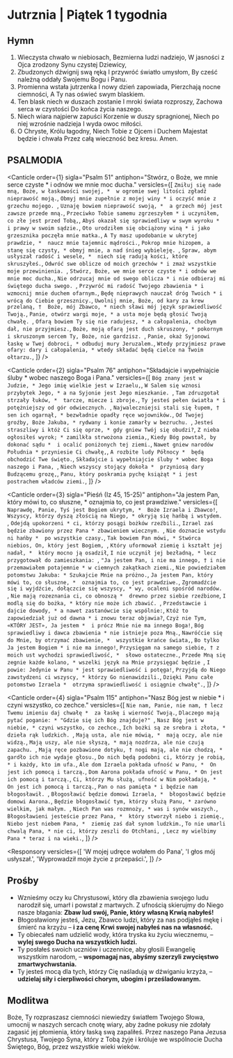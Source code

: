 # Jutrznia | Piątek 1 tygodnia

<OpeningVersicle />

## Hymn

1. Wieczysta chwało w niebiosach,
   Bezmierna ludzi nadziejo,
   W jasności z Ojca zrodzony
   Synu czystej Dziewicy,
2. Zbudzonych dźwignij swą ręką
   I przywróć światło umysłom,
   By cześć należną oddały
   Swojemu Bogu i Panu.
3. Promienna wstała jutrzenka
   I nowy dzień zapowiada,
   Pierzchają nocne ciemności,
   A Ty nas oświeć swym blaskiem.
4. Ten blask niech w duszach zostanie
   I mroki świata rozproszy,
   Zachowa serca w czystości
   Do końca życia naszego.
5. Niech wiara najpierw zapuści
   Korzenie w duszy spragnionej,
   Niech po niej wzrośnie nadzieja
   I wyda owoc miłości.
6. O Chryste, Królu łagodny,
   Niech Tobie z Ojcem i Duchem
   Majestat będzie i chwała
   Przez całą wieczność bez kresu. Amen.

## PSALMODIA

<Canticle
  order={1}
  sigla="Psalm 51"
  antiphon="Stwórz, o Boże, we mnie serce czyste * i odnów we mnie moc ducha."
  versicles={[
    `Zmiłuj się nade mną, Boże, w łaskawości swojej, * 
w ogromie swej litości zgładź nieprawość moją.`,
    `Obmyj mnie zupełnie z mojej winy *
i oczyść mnie z grzechu mojego. `,
    `Uznaję bowiem nieprawość swoją, * 
a grzech mój jest zawsze przede mną.`,
    `Przeciwko Tobie samemu zgrzeszyłem *
i uczyniłem, co złe jest przed Tobą,`,
    `Abyś okazał się sprawiedliwy w swym wyroku * 
i prawy w swoim sądzie.`,
    `Oto urodziłem się obciążony winą *
i jako grzesznika poczęła mnie matka.`,
    `A Ty masz upodobanie w ukrytej prawdzie, * 
naucz mnie tajemnic mądrości.`,
    `Pokrop mnie hizopem, a stanę się czysty, *
obmyj mnie, a nad śnieg wybieleję. `,
    `Spraw, abym usłyszał radość i wesele, * 
niech się radują kości, które skruszyłeś.`,
    `Odwróć swe oblicze od moich grzechów *
i zmaż wszystkie moje przewinienia. `,
    `Stwórz, Boże, we mnie serce czyste *
i odnów we mnie moc ducha.`,
    `Nie odrzucaj mnie od swego oblicza *
i nie odbieraj mi świętego ducha swego. `,
    `Przywróć mi radość Twojego zbawienia *
i wzmocnij mnie duchem ofarnym.`,
    `Będę nieprawych nauczał dróg Twoich *
i wrócą do Ciebie grzesznicy.`,
    `Uwolnij mnie, Boże, od kary za krew przelaną, † 
Boże, mój Zbawco, *
niech sławi mój język sprawiedliwość Twoją.`,
    `Panie, otwórz wargi moje, *
a usta moje będą głosić Twoją chwałę. `,
    `Ofarą bowiem Ty się nie radujesz, *
a całopalenia, choćbym dał, nie przyjmiesz.`,
    `Boże, moją ofarą jest duch skruszony, *
pokornym i skruszonym sercem Ty, Boże, nie gardzisz. `,
    `Panie, okaż Syjonowi łaskę w Twej dobroci, *
odbuduj mury Jeruzalem.`,
    `Wtedy przyjmiesz prawe ofary: dary i całopalenia, *
wtedy składać będą cielce na Twoim ołtarzu.`,
  ]}
/>

<Canticle
  order={2}
  sigla="Psalm 76"
  antiphon="Składajcie i wypełniajcie śluby * wobec naszego Boga i Pana."
  versicles={[
    `Bóg znany jest w Judzie, *
Jego imię wielkie jest w Izraelu,`,
    `W Salem się wznosi przybytek Jego, *
a na Syjonie jest Jego mieszkanie. `,
    `Tam zdruzgotał strzały łuków, * 
tarcze, miecze i zbroje.`,
    `Ty jesteś pełen światła *
i potężniejszy od gór odwiecznych. `,
    `Najwaleczniejsi stali się łupem, †
sen ich ogarnął, *
bezwładnie opadły ręce wojowników.`,
    `Od Twojej groźby, Boże Jakuba, *
rydwany i konie zamarły w bezruchu. `,
    `Jesteś straszliwy i któż Ci się oprze, *
gdy gniew Twój się obudzi?`,
    `Z nieba ogłosiłeś wyrok; *
zamilkła strwożona ziemia,`,
    `Kiedy Bóg powstał, by dokonać sądu * 
i ocalić poniżonych tej ziemi.`,
    `Nawet gniew narodów Południa *
przyniesie Ci chwałę,`,
    `A rozbite ludy Północy * 
będą obchodzić Twe święto.`,
    `Składajcie i wypełniajcie śluby *
wobec Boga naszego i Pana, `,
    `Niech wszyscy stojący dokoła * 
przyniosą dary Budzącemu grozę,`,
    `Panu, który poskramia pychę książąt *
i jest postrachem władców ziemi.`,
  ]}
/>

<Canticle
  order={3}
  sigla="Pieśń (Iz 45, 15-25)"
  antiphon="Ja jestem Pan, który mówi to, co słuszne, * oznajmia to, co jest prawdziwe."
  versicles={[
    `Naprawdę, Panie, Tyś jest Bogiem ukrytym, * 
Boże Izraela i Zbawco!`,
    `Wszyscy, którzy dyszą złością na Niego, *
okryją się hańbą i wstydem. `,
    `Odejdą upokorzeni *
ci, którzy posągi bożków rzeźbili.`,
    `Izrael zaś będzie zbawiony przez Pana *
zbawieniem wiecznym. `,
    `Nie doznacie wstydu ni hańby * 
po wszystkie czasy.`,
    `Tak bowiem Pan mówi, *
Stwórca niebios, On, który jest Bogiem, `,
    `Który uformował ziemię i kształt jej nadał, * 
który mocno ją osadził`,
    `I nie uczynił jej bezładną, *
lecz przygotował do zamieszkania: `,
    `"Ja jestem Pan, i nie ma innego, †
i nie przemawiałem potajemnie *
w ciemnych zakątkach ziemi.`,
    `Nie powiedziałem potomstwu Jakuba: *
Szukajcie Mnie na próżno.`,
    `Ja jestem Pan, który mówi to, co słuszne, * 
oznajmia to, co jest prawdziwe.`,
    `Zgromadźcie się i wyjdźcie, dołączcie się wszyscy, *
wy, ocaleni spośród narodów. `,
    `Nie mają rozeznania ci, co obnoszą * 
drewno przez siebie rzeźbione`,
    `I modlą się do bożka, *
który nie może ich zbawić. `,
    `Przedstawcie i dajcie dowody, *
a nawet zastanówcie się wspólnie:`,
    `Któż to zapowiedział już od dawna *
i znowu teraz objawia?`,
    `Czyż nie Tym, «KTÓRY JEST», Ja jestem * 
i prócz Mnie nie ma innego Boga!`,
    `Bóg sprawiedliwy i dawca zbawienia *
nie istnieje poza Mną.`,
    `Nawróćcie się do Mnie, by otrzymać zbawienie, * 
wszystkie krańce świata,`,
    `Bo tylko Ja jestem Bogiem *
i nie ma innego!`,
    `Przysięgam na samego siebie, †
z moich ust wychodzi sprawiedliwość, * 
słowo ostateczne.`,
    `Przede Mną się zegnie każde kolano, *
wszelki język na Mnie przysięgać będzie `,
    `I powie: Jedynie w Panu *
jest sprawiedliwość i potęga!`,
    `Przyjdą do Niego zawstydzeni ci wszyscy, *
którzy Go nienawidzili.`,
    `Dzięki Panu całe potomstwo Izraela * 
otrzyma sprawiedliwość i osiągnie chwałę".`,
  ]}
/>

<Canticle
  order={4}
  sigla="Psalm 115"
  antiphon="Nasz Bóg jest w niebie * i czyni wszystko, co zechce."
  versicles={[
    `Nie nam, Panie, nie nam, †
lecz Twemu imieniu daj chwałę * 
za łaskę i wierność Twoją.`,
    `Dlaczego mają pytać poganie: *
"Gdzie się ich Bóg znajduje?" `,
    `Nasz Bóg jest w niebie, *
czyni wszystko, co zechce.`,
    `Ich bożki są ze srebra i złota, *
dzieła rąk ludzkich. `,
    `Mają usta, ale nie mówią, * 
mają oczy, ale nie widzą.`,
    `Mają uszy, ale nie słyszą, *
mają nozdrza, ale nie czują zapachu. `,
    `Mają ręce pozbawione dotyku, †
nogi mają, ale nie chodzą, *
gardło ich nie wydaje głosu.`,
    `Do nich będą podobni ci, którzy je robią, *
i każdy, kto im ufa.`,
    `Ale dom Izraela pokłada ufność w Panu, * 
On jest ich pomocą i tarczą.`,
    `Dom Aarona pokłada ufność w Panu, *
On jest ich pomocą i tarczą.`,
    `Ci, którzy Mu służą, ufność w Nim pokładają, * 
On jest ich pomocą i tarczą.`,
    `Pan o nas pamięta *
i będzie nam błogosławił. `,
    `Błogosławić będzie domowi Izraela, * 
błogosławić będzie domowi Aarona.`,
    `Będzie błogosławić tym, którzy służą Panu, *
zarówno wielkim, jak małym. `,
    `Niech Pan was rozmnoży, *
was i synów waszych.`,
    `Błogosławieni jesteście przez Pana, * 
który stworzył niebo i ziemię.`,
    `Niebo jest niebem Pana, * 
ziemię zaś dał synom ludzkim.`,
    `To nie umarli chwalą Pana, *
nie ci, którzy zeszli do Otchłani, `,
    `Lecz my wielbimy Pana *
teraz i na wieki.`,
  ]}
/>

<Passage
  sigla="Ef 2, 13-16"
  passage="Teraz w Chrystusie Jezusie wy, którzy niegdyś byliście daleko, staliście się bliscy przez krew Chrystusa. On bowiem jest naszym pokojem. On, który obie części ludzkości uczynił jednością, bo zburzył rozdzielający je mur – wrogość. W swym ciele pozbawił On mocy Prawo przykazań wyrażone w zarządzeniach, aby z dwóch rodzajów ludzi stworzyć w sobie jednego nowego człowieka, wprowadzając pokój, i w ten sposób jednych, jak i drugich znów pojednać z Bogiem, w jednym Ciele przez krzyż, w sobie zadawszy śmierć wrogości."
/>

<Responsory
  versicles={[
    'W mojej udręce wołałem do Pana',
    'I głos mój usłyszał.',
    'Wyprowadził moje życie z przepaści.',
  ]}
/>

<Benedictus antiphon="Pan wspomniał * na święte swe przymierze." />

## Prośby

- Wznieśmy oczy ku Chrystusowi, który dla zbawienia swojego ludu narodził się, umarł i powstał z martwych. Z ufnością skierujmy do Niego nasze błagania: **Zbaw lud swój, Panie, który własną Krwią nabyłeś!**
- Błogosławiony jesteś, Jezu, Zbawco ludzi, który za nas podjąłeś mękę i śmierć na krzyżu – **i za cenę Krwi swojej nabyłeś nas na własność.**
- Ty obiecałeś nam udzielić wody, która tryska ku życiu wiecznemu, – **wylej swego Ducha na wszystkich ludzi.**
- Ty posłałeś swoich uczniów i uczennice, aby głosili Ewangelię wszystkim narodom, –
  **wspomagaj nas, abyśmy szerzyli zwycięstwo zmartwychwstania.**
- Ty jesteś mocą dla tych, którzy Cię naśladują w dźwiganiu krzyża, – **udzielaj siły i cierpliwości chorym, ubogim i prześladowanym.**

<CustomIntercessions type="lauds" />

<KyrieEleison />

<LordsPrayer />

## Modlitwa

Boże, Ty rozpraszasz ciemności niewiedzy światłem Twojego Słowa, umocnij w naszych sercach cnotę wiary, aby żadne pokusy nie zdołały zagasić jej płomienia, który łaską swą zapaliłeś. Przez naszego Pana Jezusa Chrystusa, Twojego Syna, który z Tobą żyje i króluje we wspólnocie Ducha Świętego, Bóg, przez wszystkie wieki wieków.

<Amen />

<BlessingAndConcludingVersicle />
